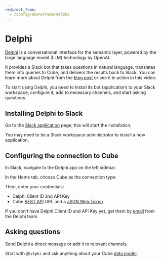 ```yaml
---
redirect_from:
  - /config/downstream/delphi
---
```


# Delphi

[Delphi][delphi-website] is a conversational interface for the semantic layer,
powered by the large language model (LLM) technology by OpenAI.

It provides a Slack bot that takes questions in natural language, translates
them into queries to Cube, and delivers the results back to Slack. You can learn
more about Delphi from the [blog post][delphi-blog-post] or see it in action in
this video:

<YouTubeVideo url="https://www.youtube.com/embed/FotEaaf20gY" />

To start using Delphi, you need to install its bot (application) to your Slack
workspace, configure it, add to necessary channels, and start asking questions.

## Installing Delphi to Slack

Go to the [Slack application][delphi-slack-install] page; this will start the
installation.

<InfoBox>

You may need to be a Slack workspace administrator to install a new application.

</InfoBox>

## Configuring the connection to Cube

In Slack, navigate to the <Btn>Delphi</Btn> app on the left sidebar.

In the <Btn>Home</Btn> tab, choose <Btn>Cube</Btn> as the connection type:

<Screenshot src="https://ucarecdn.com/690ee2c3-a9e9-47b5-b005-83f95f917a74/" />

Then, enter your credentials:

- Delphi Client ID and API Key
- Cube [REST API][ref-rest-api] URL and a [JSON Web Token][ref-jwt]

<Screenshot src="https://ucarecdn.com/6400e6d1-e850-4111-adad-289a2e37e182/" />

<InfoBox>

If you don’t have Delphi Client ID and API Key yet, get them by
[email][delphi-email] from the Delphi team.

</InfoBox>

## Asking questions

Send Delphi a direct message or add it to relevant channels.

Start with `@Delphi` and ask anything about your Cube [data
model][ref-data-model].

<Screenshot src="https://ucarecdn.com/e75fc12b-06c2-453b-bc97-9a3bfda538a9/" />

[delphi-website]: https://www.delphihq.com/
[delphi-blog-post]:
  https://cube.dev/blog/conversational-interface-for-semantic-layer
[delphi-slack-install]: https://delphi-prod.onrender.com/slack/install
[delphi-email]:
  mailto:michael@delphihq.com?subject=Delphi%20credentials%20to%20use%20with%20Cube
[ref-rest-api]: /product/apis-integrations/rest-api
[ref-jwt]: /product/auth/overview#generating-json-web-tokens-jwt
[ref-data-model]: /product/data-modeling/overview
